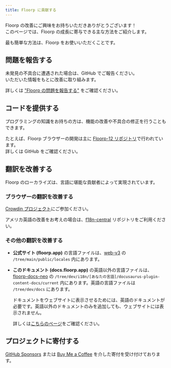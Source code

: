 ```yaml
---
title: Floorp に貢献する
---
```



Floorp の改善にご興味をお持ちいただきありがとうございます！\
このページでは、Floorp の成長に寄与できる主な方法をご紹介します。

最も簡単な方法は、Floorp をお使いいただくことです。

## 問題を報告する

未発見の不具合に遭遇された場合は、GitHub でご報告ください。\
いただいた情報をもとに改善に取り組みます。

詳しくは ["Floorp の問題を報告する"](/docs/other/issue-checklist) をご確認ください。

## コードを提供する

プログラミングの知識をお持ちの方は、機能の改善や不具合の修正を行うこともできます。

たとえば、Floorp ブラウザーの開発は主に [Floorp-12 リポジトリ](https://github.com/Floorp-Projects/Floorp-12)で行われています。\
詳しくは GitHub をご確認ください。

## 翻訳を改善する

Floorp のローカライズは、言語に堪能な貢献者によって実現されています。

### ブラウザーの翻訳を改善する

[Crowdin プロジェクト](https://ja.crowdin.com/project/floorp-browser)にご参加ください。

アメリカ英語の改善をお考えの場合は、[f18n-central](https://github.com/Floorp-Projects/f18n-central) リポジトリをご利用ください。

### その他の翻訳を改善する

- **公式サイト (floorp.app)** の言語ファイルは、[web-v3](https://github.com/Floorp-Projects/web-v3) の `/tree/main/public/locales` 内にあります。

- **このドキュメント (docs.floorp.app)** の英語以外の言語ファイルは、[floorp-docs-neo](https://github.com/Floorp-Projects/floorp-docs-neo) の `/tree/dev/i18n/[あなたの言語]/docusaurus-plugin-content-docs/current` 内にあります。英語の言語ファイルは `/tree/dev/docs` にあります。

  ドキュメントをウェブサイトに表示させるためには、英語のドキュメントが必要です。英語以外のドキュメントのみを追加しても、ウェブサイトには表示されません。

  詳しくは[こちらのページ](/docs/other/contributing)をご確認ください。

## プロジェクトに寄付する

[GitHub Sponsors](https://github.com/sponsors/surapunoyousei) または [Buy Me a Coffee](https://www.buymeacoffee.com/surapunoyousei) を介した寄付を受け付けております。

<Support />
